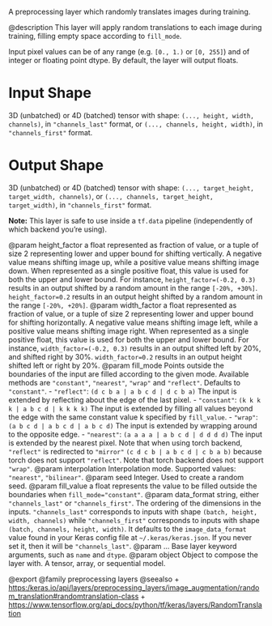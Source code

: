 A preprocessing layer which randomly translates images during training.

@description
This layer will apply random translations to each image during training,
filling empty space according to `fill_mode`.

Input pixel values can be of any range (e.g. `[0., 1.)` or `[0, 255]`) and
of integer or floating point dtype. By default, the layer will output
floats.

# Input Shape
3D (unbatched) or 4D (batched) tensor with shape:
`(..., height, width, channels)`, in `"channels_last"` format,
or `(..., channels, height, width)`, in `"channels_first"` format.

# Output Shape
3D (unbatched) or 4D (batched) tensor with shape:
    `(..., target_height, target_width, channels)`,
    or `(..., channels, target_height, target_width)`,
    in `"channels_first"` format.

**Note:** This layer is safe to use inside a `tf.data` pipeline
(independently of which backend you're using).

@param height_factor a float represented as fraction of value, or a tuple of
    size 2 representing lower and upper bound for shifting vertically. A
    negative value means shifting image up, while a positive value means
    shifting image down. When represented as a single positive float,
    this value is used for both the upper and lower bound. For instance,
    `height_factor=(-0.2, 0.3)` results in an output shifted by a random
    amount in the range `[-20%, +30%]`. `height_factor=0.2` results in
    an output height shifted by a random amount in the range
    `[-20%, +20%]`.
@param width_factor a float represented as fraction of value, or a tuple of
    size 2 representing lower and upper bound for shifting horizontally.
    A negative value means shifting image left, while a positive value
    means shifting image right. When represented as a single positive
    float, this value is used for both the upper and lower bound. For
    instance, `width_factor=(-0.2, 0.3)` results in an output shifted
    left by 20%, and shifted right by 30%. `width_factor=0.2` results
    in an output height shifted left or right by 20%.
@param fill_mode Points outside the boundaries of the input are filled
    according to the given mode. Available methods are `"constant"`,
    `"nearest"`, `"wrap"` and `"reflect"`. Defaults to `"constant"`.
    - `"reflect"`: `(d c b a | a b c d | d c b a)`
        The input is extended by reflecting about the edge of the last
        pixel.
    - `"constant"`: `(k k k k | a b c d | k k k k)`
        The input is extended by filling all values beyond
        the edge with the same constant value k specified by
        `fill_value`.
    - `"wrap"`: `(a b c d | a b c d | a b c d)`
        The input is extended by wrapping around to the opposite edge.
    - `"nearest"`: `(a a a a | a b c d | d d d d)`
        The input is extended by the nearest pixel.
    Note that when using torch backend, `"reflect"` is redirected to
    `"mirror"` `(c d c b | a b c d | c b a b)` because torch does not
    support `"reflect"`.
    Note that torch backend does not support `"wrap"`.
@param interpolation Interpolation mode. Supported values: `"nearest"`,
    `"bilinear"`.
@param seed Integer. Used to create a random seed.
@param fill_value a float represents the value to be filled outside the
    boundaries when `fill_mode="constant"`.
@param data_format string, either `"channels_last"` or `"channels_first"`.
    The ordering of the dimensions in the inputs. `"channels_last"`
    corresponds to inputs with shape `(batch, height, width, channels)`
    while `"channels_first"` corresponds to inputs with shape
    `(batch, channels, height, width)`. It defaults to the
    `image_data_format` value found in your Keras config file at
    `~/.keras/keras.json`. If you never set it, then it will be
    `"channels_last"`.
@param ... Base layer keyword arguments, such as `name` and `dtype`.
@param object Object to compose the layer with. A tensor, array, or sequential model.

@export
@family preprocessing layers
@seealso
+ <https:/keras.io/api/layers/preprocessing_layers/image_augmentation/random_translation#randomtranslation-class>
+ <https://www.tensorflow.org/api_docs/python/tf/keras/layers/RandomTranslation>
